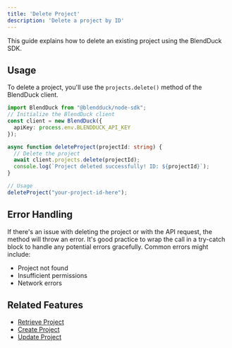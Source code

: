 ```yaml
---
title: 'Delete Project'
description: 'Delete a project by ID'
---
```


This guide explains how to delete an existing project using the BlendDuck SDK.

## Usage

To delete a project, you'll use the `projects.delete()` method of the BlendDuck client.

```typescript
import BlendDuck from "@blendduck/node-sdk";
// Initialize the BlendDuck client
const client = new BlendDuck({
  apiKey: process.env.BLENDDUCK_API_KEY
});

async function deleteProject(projectId: string) {
  // Delete the project
  await client.projects.delete(projectId);
  console.log(`Project deleted successfully! ID: ${projectId}`);
}

// Usage
deleteProject("your-project-id-here");
```

## Error Handling

If there's an issue with deleting the project or with the API request, the method will throw an error. It's good practice to wrap the call in a try-catch block to handle any potential errors gracefully. Common errors might include:

- Project not found
- Insufficient permissions
- Network errors

## Related Features

- [Retrieve Project](/features/retrieve-project)
- [Create Project](/features/create-project)
- [Update Project](/features/update-project)
